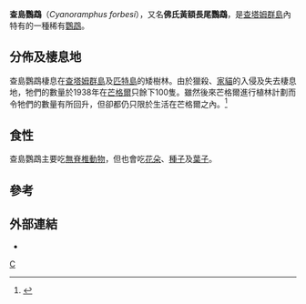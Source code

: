 {{Speciesbox 
| genus = Cyanoramphus
| species = forbesi
| image = Forbe's parakeet.jpg
| status = VU
| status_system = IUCN3.1
| status_ref = <ref name=":1">{{cite iucn|url=https://www.iucnredlist.org/details/22724553/0 |title=''Cyanoramphus forbesi'' |author=BirdLife International |author-link=BirdLife International |year=2012 |access-date=26 November 2013|ref=harv}}</ref>
| authority = ([[Heinrich_Kuhl|Kuhl]], 1820)
}}

'''查島鸚鵡'''（''Cyanoramphus forbesi''），又名'''佛氏黃額長尾鸚鵡'''，是[[查塔姆群島|查塔姆群島]]內特有的一種稀有[[鸚鵡|鸚鵡]]。

== 分佈及棲息地 ==
查島鸚鵡棲息在[[查塔姆群島|查塔姆群島]]及[[匹特島|匹特島]]的矮樹林。由於獵殺、[[家貓|家貓]]的入侵及失去棲息地，牠們的數量於1938年在[[芒格爾|芒格爾]]只餘下100隻。雖然後來芒格爾進行植林計劃而令牠們的數量有所回升，但卻都仍只限於生活在芒格爾之內。<ref>{{cite web |url=http://www.birdlife.org/datazone/search/species_search.html?action=SpcHTMDetails.asp&sid=9814&m=0 |title=Chatham Parakeet - BirdLife Species Factsheet |publisher=BirdLife International |accessdate=7 April 2009 |archive-date=2009-01-05 |archive-url=https://web.archive.org/web/20090105065022/http://www.birdlife.org/datazone/search/species_search.html?action=SpcHTMDetails.asp&sid=9814&m=0 |dead-url=no }}</ref>

== 食性 ==
查島鸚鵡主要吃[[無脊椎動物|無脊椎動物]]，但也會吃[[花朵|花朵]]、[[種子|種子]]及[[葉子|葉子]]。

== 參考 ==
{{reflist}}

== 外部連結 ==
*{{cite web| url = http://www.doc.govt.nz/upload/documents/science-and-technical/TSRP45.pdf| title = Forbes' parakeet and Chatham Island red-crowned parakeet recovery plan 2001-2011| year = 2001| publisher = Department of Conservation, Wellington, New Zealand| format = PDF| accessdate = 2007-10-04| archive-url = https://web.archive.org/web/20081017050247/http://doc.govt.nz/upload/documents/science-and-technical/TSRP45.pdf| archive-date = 2008-10-17| dead-url = yes}}
{{Taxonbar|from=Q1164632}}

[[Category:長尾鸚鵡屬|C]]
